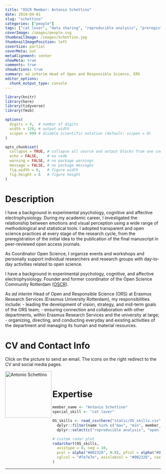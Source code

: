 ```yaml
---
title: "OSCR Member: Antonio Schettino"
date: 2019-04-01
slug: "schettino"
categories: ["people"]
tags: ["cat lover", "data sharing", "reproducible analysis", "preregistration", "ERS"] # top 3 categories + unique + school
coverImage: /images/people.svg
thumbnailImage: /images/Schettino.jpg
thumbnailImagePosition: left
coverSize: partial
coverMeta: out
metaAlignment: center
showMeta: true
comments: true
showActions: true
summary: ad interim Head of Open and Responsible Science, ERS
editor_options: 
  chunk_output_type: console
---
```


```r

library(knitr)
library(here)
library(tidyverse)
library(fmsb)

options(
  digits = 4,  # number of digits
  width = 120, # output width
  scipen = 999 # disable scientific notation (default: scipen = 0)
)

opts_chunk$set(
  collapse = TRUE, # collapse all source and output blocks from one code chunk into a single block
  echo = FALSE,    # no code
  warning = FALSE, # no package warnings
  message = FALSE, # no package messages
  fig.width = 6,   # figure width
  fig.height = 6   # figure height
)

```

# Description

I have a background in experimental psychology, cognitive and affective electrophysiology. During my academic career, I investigated the relationship between emotions and visual perception using a wide range of methodological and statistical tools. I adopted transparent and open science practices at every stage of the research cycle, from the preregistration of the initial idea to the publication of the final manuscript in peer-reviewed open access journals.

As Coordinator Open Science, I organize events and workshops and personally support individual researchers and research groups with day-to-day activities related to open science.


I have a background in experimental psychology, cognitive, and affective electrophysiology. Founder and former coordinator of the Open Science Community Rotterdam ([OSCR](https://www.openscience-rotterdam.com/)).

As *ad interim* Head of Open and Responsible Science (ORS) at Erasmus Research Services (Erasmus University Rotterdam), my responsibilities include:
- leading the development of vision, strategy, and mid-term goals of the ORS team;
- ensuring connection and collaboration with other departments, within Erasmus Research Services and the university at large;
- organizing, directing, and conducting everyday and existing activities of the department and managing its human and material resources.

# CV and Contact Info

Click on the picture to send an email. The icons on the right redirect to the CV and social media pages.

<!-- EMAIL -->
<p>
  <a href="mailto:schettino@eur.nl">
  <img border="0" alt="Antonio Schettino" src="/images/Schettino.jpg" width="150" height="150" align="left">
  </a>
</p>

<!-- CV -->
<p align="center">
  <a href="https://antonio-schettino.com/cv/Schettino_academic.pdf" class="fa fa-file fa-2x" style="color:#00B969;">
  </a>
</p>

<!-- MASTODON -->
<!-- NOT WORKING AT THE MOMENT -->
<!-- <p align="center"> -->
<!--   <a href="https://fediscience.org/@antonioschettino" class="fab fa-mastodon fa-2x" style="color: #3584e4;"> -->
<!--   </a> -->
<!-- </p> -->

<!-- PERSONAL WEBSITE -->
<p align="center">
  <a href="https://antonio-schettino.com/" class="fa fa-link fa-2x" style="color:#000000;">
  </a>
</p>

<BR>

# Expertise

```r

member_name <- "Antonio Schettino"
special_skill <- "cat lover"

OS_skills <- read_csv(here("static/OS_skills.csv")) %>%
  dplyr::filter(name %in% c("max", "min", member_name)) %>%
  dplyr::select(c("reproducible analysis", "open source software", "open access", "data management", "preregistration", all_of(special_skill), "data sharing"))

# custom radar plot
radarchart(OS_skills,
  axistype = 0, seg = 10,
  pcol = alpha("#002328", 0.8), pfcol = alpha("#00B969", 0.6), plwd = 4, centerzero = TRUE, # polygon
  cglcol = "#7e7e7e", axislabcol = "#002328", caxislabels = seq(0, 10, 2), cglwd = 0.8 # grid
)

```

***


